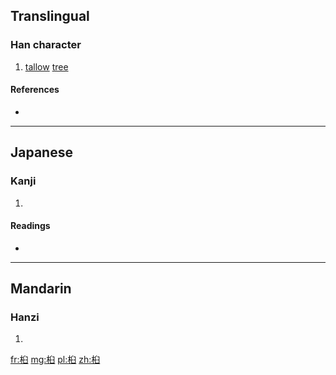 ==Translingual==

===Han character===
{{Han char|rn=75|rad=木|as=06|sn=10|four=|canj=木竹X (DHX)}}

# [[tallow]] [[tree]]

====References====
* {{Han ref|kx=0526.090|dkj=14778|dj=0915.070|hdz=21200.090|uh=6855|ud=26709}}

----

==Japanese==

===Kanji===
{{ja-kanji|grade=|rs=木06}}

# {{defn|lang=ja|sort=木06}}

====Readings====
* {{ja-readings|on=[[きゅう]] (kyū)|kun=[[ぶな]] (buna)}}

----

==Mandarin==

===Hanzi===
{{cmn-hanzi|pin=[[gāo]] ([[gao1]]), [[jiù]] ([[jiu4]])|wg=kao<sup>1</sup>, chiu<sup>4</sup>}}

# {{defn|lang=cmn|sort=木06}}

[[fr:桕]]
[[mg:桕]]
[[pl:桕]]
[[zh:桕]]